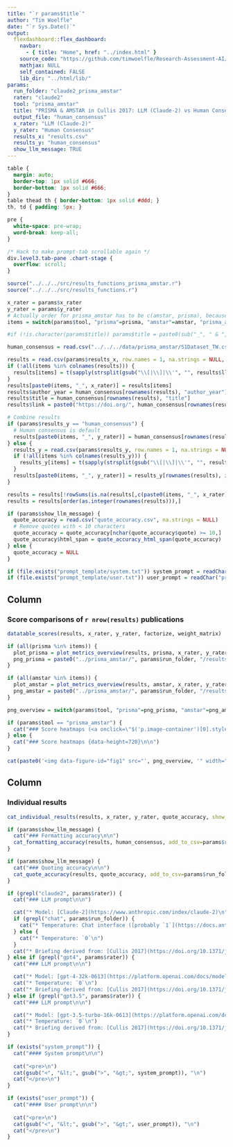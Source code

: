 ```yaml
---
title: "`r params$title`"
author: "Tim Woelfle"
date: "`r Sys.Date()`"
output: 
  flexdashboard::flex_dashboard:
    navbar:
      - { title: "Home", href: "../index.html" }
    source_code: "https://github.com/timwoelfle/Research-Assessment-AI/"
    mathjax: NULL
    self_contained: FALSE
    lib_dir: "../html/lib/"
params:
  run_folder: "claude2_prisma_amstar"
  rater: "claude2"
  tool: "prisma_amstar"
  title: "PRISMA & AMSTAR in Cullis 2017: LLM (Claude-2) vs Human Consensus (Accuracy)"
  output_file: "human_consensus"
  x_rater: "LLM (Claude-2)"
  y_rater: "Human Consensus"
  results_x: "results.csv"
  results_y: "human_consensus"
  show_llm_message: TRUE
---
```


```css
table {
  margin: auto;
  border-top: 1px solid #666;
  border-bottom: 1px solid #666;
}
table thead th { border-bottom: 1px solid #ddd; }
th, td { padding: 5px; }

pre {
  white-space: pre-wrap;
  word-break: keep-all;
}

/* Hack to make prompt-tab scrollable again */
div.level3.tab-pane .chart-stage {
  overflow: scroll;
}
```

```r
source("../../../src/results_functions_prisma_amstar.r")
source("../../../src/results_functions.r")

x_rater = params$x_rater
y_rater = params$y_rater
# Actually order for prisma_amstar has to be c(amstar, prisma), because that's the order in which the combined prompts were made
items = switch(params$tool, "prisma"=prisma, "amstar"=amstar, "prisma_amstar"=c(amstar, prisma))

#if (!is.character(params$title)) params$title = paste0(sub("_", " & ", toupper(params$tool)), " in Cullis 2017: ", x_rater, " vs ", y_rater, " (Accuracy)")

human_consensus = read.csv("../../../data/prisma_amstar/S1Dataset_TW.csv", row.names = 1, na.strings = NULL, check.names = F)

results = read.csv(params$results_x, row.names = 1, na.strings = NULL, check.names = F)
if (!all(items %in% colnames(results))) {
  results[items] = t(sapply(strsplit(gsub("\\[|\\]|\\'", "", results$llm_scores), ", ", fixed=T), as.character)) # strtoi
}
results[paste0(items, "_", x_rater)] = results[items]
results$author_year = human_consensus[rownames(results), "author_year"]
results$title = human_consensus[rownames(results), "title"]
results$link = paste0("https://doi.org/", human_consensus[rownames(results), "DOI"])

# Combine results
if (params$results_y == "human_consensus") {
  # Human consensus is default
  results[paste0(items, "_", y_rater)] = human_consensus[rownames(results), items]
} else {
  results_y = read.csv(params$results_y, row.names = 1, na.strings = NULL, check.names = F)
  if (!all(items %in% colnames(results_y))) {
    results_y[items] = t(sapply(strsplit(gsub("\\[|\\]|\\'", "", results_y$llm_scores), ", ", fixed=T), as.character)) # strtoi
  }
  results[paste0(items, "_", y_rater)] = results_y[rownames(results), items]
}

results = results[!rowSums(is.na(results[,c(paste0(items, "_", x_rater), paste0(items, "_", y_rater))])),]
results = results[order(as.integer(rownames(results))),]

if (params$show_llm_message) {
  quote_accuracy = read.csv("quote_accuracy.csv", na.strings = NULL)
  # Remove quotes with < 10 characters
  quote_accuracy = quote_accuracy[nchar(quote_accuracy$quote) >= 10,]
  quote_accuracy$html_span = quote_accuracy_html_span(quote_accuracy)
} else {
  quote_accuracy = NULL
}

if (file.exists("prompt_template/system.txt")) system_prompt = readChar("prompt_template/system.txt", file.info("prompt_template/system.txt")$size)
if (file.exists("prompt_template/user.txt")) user_prompt = readChar("prompt_template/user.txt", file.info("prompt_template/user.txt")$size)
```

Column {data-width=55}
-------------------------------------

### Score comparisons of `r nrow(results)` publications

```r
datatable_scores(results, x_rater, y_rater, factorize, weight_matrix)
```

```r
if (all(prisma %in% items)) {
  plot_prisma = plot_metrics_overview(results, prisma, x_rater, y_rater, factorize, weight_matrix, filename_prefix=params$output_file)
  png_prisma = paste0("../prisma_amstar/", params$run_folder, "/results/", params$output_file, "_", length(prisma), "_items.png")
}

if (all(amstar %in% items)) {
  plot_amstar = plot_metrics_overview(results, amstar, x_rater, y_rater, factorize, weight_matrix, filename_prefix=params$output_file)
  png_amstar = paste0("../prisma_amstar/", params$run_folder, "/results/", params$output_file, "_", length(amstar), "_items.png")
}

png_overview = switch(params$tool, "prisma"=png_prisma, "amstar"=png_amstar, "prisma_amstar"=png_prisma)
```

```r
if (params$tool == "prisma_amstar") {
  cat("### Score heatmaps (<a onclick=\"$('p.image-container')[0].style = 'background: url(&quot;", png_prisma, "&quot;) center center / contain no-repeat;'; $('p.image-container img')[0].src = &quot;", png_prisma, "&quot;;\" style=\"cursor: pointer\">PRISMA</a> / <a onclick=\"$('p.image-container')[0].style = 'background: url(&quot;", png_amstar, "&quot;) center center / contain no-repeat;'; $('p.image-container img')[0].src = &quot;", png_amstar, "&quot;;\" style=\"cursor: pointer\">AMSTAR</a>) {data-height=720}\n\n", sep="")
} else {
  cat("### Score heatmaps {data-height=720}\n\n")
}

cat(paste0('<img data-figure-id="fig1" src="', png_overview, '" width="1536" onclick="window.open(this.src)" style="cursor: pointer">'))
```

Column {data-width=45 .tabset}
-------------------------------------

### Individual results

```r
cat_individual_results(results, x_rater, y_rater, quote_accuracy, show_llm_message = params$show_llm_message)
```

```r
if (params$show_llm_message) {
  cat("### Formatting accuracy\n\n")
  cat_formatting_accuracy(results, human_consensus, add_to_csv=params$run_folder)
}
```

```r
if (params$show_llm_message) {
  cat("### Quoting accuracy\n\n")
  cat_quote_accuracy(results, quote_accuracy, add_to_csv=params$run_folder)
}
```

```r
if (grepl("claude2", params$rater)) {
  cat("### LLM prompt\n\n")

  cat("* Model: [Claude-2](https://www.anthropic.com/index/claude-2)\n")
  if (grepl("chat", params$run_folder)) {
    cat("* Temperature: Chat interface ([probably `1`](https://docs.anthropic.com/claude/reference/complete_post))\n")
  } else {
    cat("* Temperature: `0`\n")
  }
  cat("* Briefing derived from: [Cullis 2017](https://doi.org/10.1371/journal.pone.0175213) Supporting information: [S1 Dataset](https://doi.org/10.1371/journal.pone.0175213.s004)\n\n")
} else if (grepl("gpt4", params$rater)) {
  cat("### LLM prompt\n\n")

  cat("* Model: [gpt-4-32k-0613](https://platform.openai.com/docs/models/gpt-4)\n")
  cat("* Temperature: `0`\n")
  cat("* Briefing derived from: [Cullis 2017](https://doi.org/10.1371/journal.pone.0175213) Supporting information: [S1 Dataset](https://doi.org/10.1371/journal.pone.0175213.s004)\n\n")
} else if (grepl("gpt3.5", params$rater)) {
  cat("### LLM prompt\n\n")

  cat("* Model: [gpt-3.5-turbo-16k-0613](https://platform.openai.com/docs/models/gpt-3-5)\n")
  cat("* Temperature: `0`\n")
  cat("* Briefing derived from: [Cullis 2017](https://doi.org/10.1371/journal.pone.0175213) Supporting information: [S1 Dataset](https://doi.org/10.1371/journal.pone.0175213.s004)\n\n")
}

if (exists("system_prompt")) {
  cat("#### System prompt\n\n")
  
  cat("<pre>\n")
  cat(gsub("<", "&lt;", gsub(">", "&gt;", system_prompt)), "\n")
  cat("</pre>\n")
}

if (exists("user_prompt")) {
  cat("#### User prompt\n\n")
  
  cat("<pre>\n")
  cat(gsub("<", "&lt;", gsub(">", "&gt;", user_prompt)), "\n")
  cat("</pre>\n")
}
```
